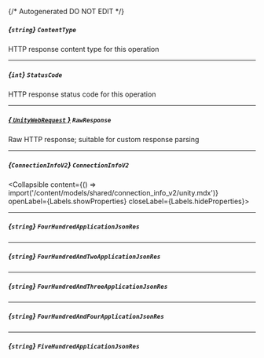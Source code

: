 {/* Autogenerated DO NOT EDIT  */}

##### *{`string`}* `ContentType`
HTTP response content type for this operation

---
##### *{`int`}* `StatusCode`
HTTP response status code for this operation

---
##### [*{ `UnityWebRequest` }*](https://docs.unity3d.com/2021.3/Documentation/ScriptReference/Networking.UnityWebRequest.html) `RawResponse`
Raw HTTP response; suitable for custom response parsing

---
##### *{`ConnectionInfoV2`}* `ConnectionInfoV2`
<Collapsible content={() => import('/content/models/shared/connection_info_v2/unity.mdx')} openLabel={Labels.showProperties} closeLabel={Labels.hideProperties}>
</Collapsible>

---
##### *{`string`}* `FourHundredApplicationJsonRes`

---
##### *{`string`}* `FourHundredAndTwoApplicationJsonRes`

---
##### *{`string`}* `FourHundredAndThreeApplicationJsonRes`

---
##### *{`string`}* `FourHundredAndFourApplicationJsonRes`

---
##### *{`string`}* `FiveHundredApplicationJsonRes`


